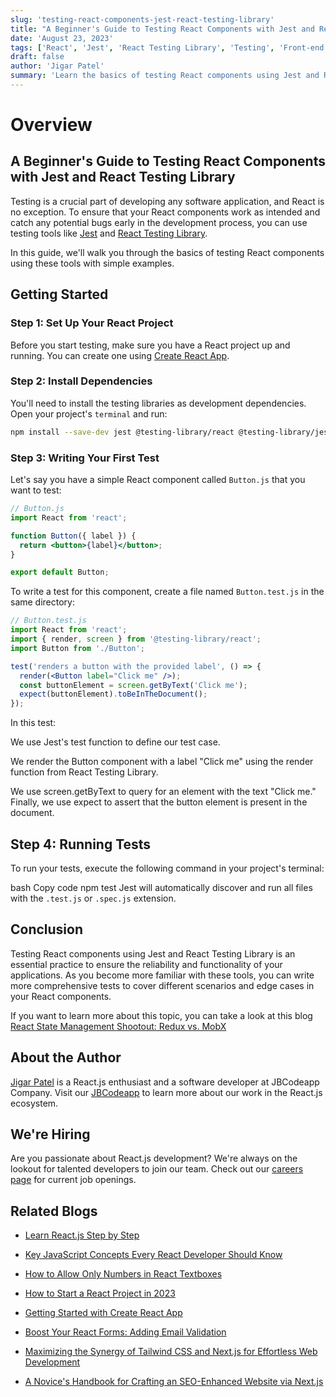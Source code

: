 ```yaml
---
slug: 'testing-react-components-jest-react-testing-library'
title: "A Beginner's Guide to Testing React Components with Jest and React Testing Library"
date: 'August 23, 2023'
tags: ['React', 'Jest', 'React Testing Library', 'Testing', 'Front-end Development']
draft: false
author: 'Jigar Patel'
summary: 'Learn the basics of testing React components using Jest and React Testing Library. This guide will walk you through setting up a testing environment, writing your first test, and running tests to ensure your React components function correctly.'
---
```


# Overview

<TOCInline toc={props.toc} exclude="Overview" toHeading={2} />

## A Beginner's Guide to Testing React Components with Jest and React Testing Library

Testing is a crucial part of developing any software application, and React is no exception. To ensure that your React components work as intended and catch any potential bugs early in the development process, you can use testing tools like [Jest](https://jestjs.io/) and [React Testing Library](https://testing-library.com/docs/react-testing-library/intro/).

In this guide, we'll walk you through the basics of testing React components using these tools with simple examples.

## Getting Started

### Step 1: Set Up Your React Project

Before you start testing, make sure you have a React project up and running. You can create one using [Create React App](https://create-react-app.dev/).

### Step 2: Install Dependencies

You'll need to install the testing libraries as development dependencies. Open your project's `terminal` and run:

```bash
npm install --save-dev jest @testing-library/react @testing-library/jest-dom
```

### Step 3: Writing Your First Test

Let's say you have a simple React component called `Button.js` that you want to test:

```jsx
// Button.js
import React from 'react';

function Button({ label }) {
  return <button>{label}</button>;
}

export default Button;
```

To write a test for this component, create a file named `Button.test.js` in the same directory:

```jsx
// Button.test.js
import React from 'react';
import { render, screen } from '@testing-library/react';
import Button from './Button';

test('renders a button with the provided label', () => {
  render(<Button label="Click me" />);
  const buttonElement = screen.getByText('Click me');
  expect(buttonElement).toBeInTheDocument();
});
```

In this test:

We use Jest's test function to define our test case.

We render the Button component with a label "Click me" using the render function from React Testing Library.

We use screen.getByText to query for an element with the text "Click me."
Finally, we use expect to assert that the button element is present in the document.

## Step 4: Running Tests

To run your tests, execute the following command in your project's terminal:

bash
Copy code
npm test
Jest will automatically discover and run all files with the `.test.js` or `.spec.js` extension.

## Conclusion

Testing React components using Jest and React Testing Library is an essential practice to ensure the reliability and functionality of your applications. As you become more familiar with these tools, you can write more comprehensive tests to cover different scenarios and edge cases in your React components.

If you want to learn more about this topic, you can take a look at this blog [React State Management Shootout: Redux vs. MobX](react-state-management-redux-vs-mobx)

## About the Author

[Jigar Patel](https://expertlaravel.com) is a React.js enthusiast and a software developer at JBCodeapp Company. Visit our [JBCodeapp](https://jbcodeapp.com) to learn more about our work in the React.js ecosystem.

## We're Hiring

Are you passionate about React.js development? We're always on the lookout for talented developers to join our team. Check out our [careers page](https://jbcodeapp.com) for current job openings.

## Related Blogs

- [Learn React.js Step by Step](learn-reactjs-step-by-step)

- [Key JavaScript Concepts Every React Developer Should Know](key-javascript-concepts-for-react-developers)

- [How to Allow Only Numbers in React Textboxes](how-to-allow-only-numbers-in-react-textboxes)

- [How to Start a React Project in 2023](how-to-start-a-react-project-in-2023)

- [Getting Started with Create React App](getting-started-with-create-react-app)

- [Boost Your React Forms: Adding Email Validation](boost-your-react-forms-adding-email-validation)

- [Maximizing the Synergy of Tailwind CSS and Next.js for Effortless Web Development](maximizing-synergy-tailwind-css-next-js-web-development)

- [A Novice's Handbook for Crafting an SEO-Enhanced Website via Next.js](a-novices-guide-to-seo-enhanced-websites-with-nextjs)

